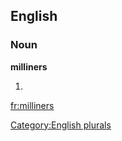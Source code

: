 
==English==

===Noun===
'''milliners'''

# {{plural of|[[milliner]]}}

[[Category:English plurals]]

[[fr:milliners]]
